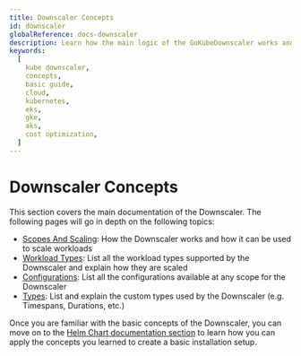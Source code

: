 ```yaml
---
title: Downscaler Concepts
id: downscaler
globalReference: docs-downscaler
description: Learn how the main logic of the GoKubeDownscaler works and how to use the tool to scale workloads.
keywords:
  [
    kube downscaler,
    concepts,
    basic guide,
    cloud,
    kubernetes,
    eks,
    gke,
    aks,
    cost optimization,
  ]
---
```



# Downscaler Concepts

This section covers the main documentation of the Downscaler.
The following pages will go in depth on the following topics:

- [Scopes And Scaling](ref:docs-scopes): How the Downscaler works and how it can be used to scale workloads
- [Workload Types](ref:docs-workload-types): List all the workload types supported by the Downscaler
  and explain how they are scaled
- [Configurations](ref:docs-configurations): List all the configurations available at any scope for the Downscaler
- [Types](ref:docs-types): List and explain the custom types used by the Downscaler (e.g. Timespans, Durations, etc.)

Once you are familiar with the basic concepts of the Downscaler, you can move on to the
[Helm Chart documentation section](ref:docs-helm) to learn how you can apply the concepts you learned to create a basic
installation setup.

<DocCardList />
